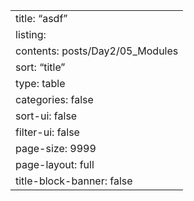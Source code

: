 ---
title: "asdf"
listing:
  contents: posts/Day2/05_Modules
  sort: "title"
  type: table
  categories: false
  sort-ui: false
  filter-ui: false
  page-size: 9999
page-layout: full
title-block-banner: false
---
